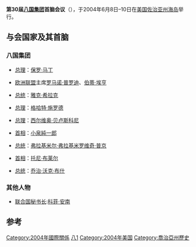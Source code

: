 '''第30届[[八国集团|八国集团]]首脑会议'''（{{lang-en|30th G8 summit}}），于2004年6月8日–10日在[[美国|美国]][[佐治亚州|佐治亚州]][[海岛_()|海岛]]举行。

==与会国家及其首脑==
===八国集团===
*{{CAN}}[[加拿大总理|总理]]：[[保罗·马丁|保罗·马丁]]
*[[欧洲联盟|欧洲联盟]]主席[[罗马诺·普罗迪|罗马诺·普罗迪]]、[[伯蒂·埃亨|伯蒂·埃亨]]
*{{FRA}}[[法国总统|总统]]：[[雅克·希拉克|雅克·希拉克]]
*{{GER}}[[德国总理|总理]]：[[格哈特·施罗德|格哈特·施罗德]]
*{{ITA}}[[意大利总理|总理]]：[[西尔维奥·贝卢斯科尼|西尔维奥·贝卢斯科尼]]
*{{JPN}}[[日本首相|首相]]：[[小泉純一郎|小泉純一郎]]
*{{RUS}}[[俄罗斯总统|总统]]：[[弗拉基米尔·弗拉基米罗维奇·普京|弗拉基米尔·弗拉基米罗维奇·普京]]
*{{UK}}[[英国首相|首相]]：[[托尼·布莱尔|托尼·布莱尔]]
*{{USA}}[[美国总统|总统]]：[[乔治·沃克·布什|乔治·沃克·布什]]

===其他人物===
*[[联合国|联合国]][[联合国秘书长|秘书长]]:[[科菲·安南|科菲·安南]]

== 参考 ==
{{reflist}}

{{start box}}
{{succession box|[[第29届八国集团首脑会议|第29届八国集团首脑会议]]|[[第31届八国集团首脑会议|第31届八国集团首脑会议]]|[[八国集团首脑会议|八国集团首脑会议]]|2004年}}
{{end box}}

{{七大工業國組織會議|state=collapsed}}

[[Category:2004年國際關係|Category:2004年國際關係]]
[[Category:七大工業國組織會議|八1]]
[[Category:2004年美国|Category:2004年美国]]
[[Category:喬治亞州歷史|Category:喬治亞州歷史]]